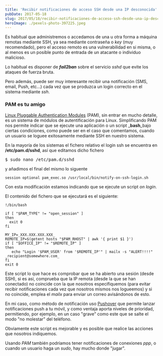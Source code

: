 ```yaml
---
title: 'Recibir notificaciones de acceso SSH desde una IP desconocida'
pubDate: 2017-05-18
slug: 2017/05/18/recibir-notificaciones-de-acceso-ssh-desde-una-ip-desconocida/
heroImage: ./pexels-photo-397225.jpeg
---
```


Es habitual que administremos o accedamos de una u otra forma a máquina remotas mediante SSH, ya sea mediante contraseña o *key* (muy recomendado), pero el acceso remoto es una vulnerabilidad en si misma, o al menos es un posible punto de entrada de un atacante o individuo malicioso.

Lo habitual es disponer de **_fail2ban_** sobre el servicio *sshd* que evite los ataques de fuerza bruta.

Pero además, puede ser muy interesante recibir una notificación (SMS, email, Push, etc...) cada vez que se produzca un login correcto en el sistema mediante *ssh*.

### PAM es tu amigo

[Linux Pluggable Authentication Modules](https://en.wikipedia.org/wiki/Linux_PAM) (PAM), sin entrar en mucho detalle, es un sistema de módulos de autentificación para Linux. Simplificando PAM nos permite indicar que se ejecute una aplicación o un script \_**bash**\_bajo ciertas condiciones, como puede ser en el caso que comentamos, cuando un usuario se loguee exitosamente mediante SSH en nuestro sistema.

En la mayoría de los sistemas el fichero relativo el login ssh se encuentra en **/etc/pam.d/sshd**, así que editamos dicho fichero

<pre>$ sudo nano /etc/pam.d/sshd</pre>

y añadimos el final del mismo lo siguente

`session optional pam_exec.so /usr/local/bin/notify-on-ssh-login.sh`

Con esta modificación estamos indicando que se ejecute un script *on login*.

El contenido del fichero que se ejecutará es el siguiente:

```
!/bin/bash

if [ "$PAM_TYPE" != "open_session" ]
then
  exit 0
fi

MY_IP=_XXX.XXX.XXX.XXX_
REMOTE_IP=$(getent hosts "$PAM_RHOST" | awk '{ print $1 }')
if [ "$OFFICE_IP" != "$REMOTE_IP" ]
then
   echo "Login '$PAM_USER' from '$REMOTE_IP'" | mailx -s "ALERT!!!!" _recipient@somewhere.com_
fi
exit 0

```

Este script lo que hace es comprobar que se ha abierto una sesión (desde SSH), si es asi, comprueba que la IP remota (desde la que se han conectado) no coincide con la que nosotros especifiquemos (para evitar recibir notificaciones cada vez que nosotros mismos nos logueemos) y si no coincide, emplea el *mailx* para enviar un correo avisándonos de esto.

En mi caso, como método de notificación uso [Pushover](https://pushover.net/) que permite lanzar notificaciones push a tu móvil, y como ventaja aporta niveles de prioridad, permitiendo, por ejemplo, en un caso "grave" como este que se salte el modo "no molestar" del teléfono.

Obviamente este script es mejorable y es posible que realice las acciones que nosotros indiquemos.

Usando *PAM* también podríamos tener notificaciones de conexiones *ppp*, o cuando un usuario haga un *sudo*, hay mucho donde "jugar".
